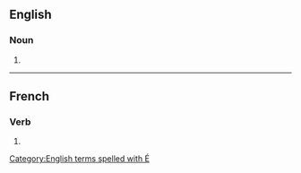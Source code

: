 {{also|proteges|protegés|protèges|Protegés}}

==English==

===Noun===
{{head|en|noun plural form}}

# {{plural of|protégé|lang=en}}

[[Category:English terms spelled with É]]

----

==French==

===Verb===
{{head|fr|past participle form}}

# {{masculine plural past participle of|protéger|lang=fr|nocat=1}}